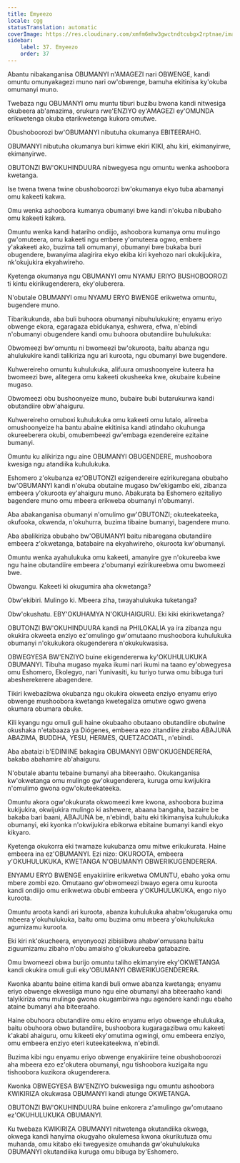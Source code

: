```yaml
---
title: Emyeezo
locale: cgg
statusTranslation: automatic
coverImage: https://res.cloudinary.com/xmfm6mhw3gwctndtcubgx2rptnae/image/upload/v1740337243/small_cover_educacion_fundamental_a051170f1c.webp
sidebar:
    label: 37. Emyeezo
    order: 37
---
```

Abantu nibakanganisa OBUMANYI n'AMAGEZI nari OBWENGE, kandi omuntu omunyakagezi muno nari ow'obwenge, bamuha ekitinisa ky'okuba omumanyi muno.

Twebaza ngu OBUMANYI omu muntu tiburi buzibu bwona kandi nitwesiga okubeera ab'amazima, orukura rwe'ENZIYO ey'AMAGEZI ey'OMUNDA erikwetenga okuba etarikwetenga kukora omutwe.

Obushoboorozi bw'OBUMANYI nibutuha okumanya EBITEERAHO.

OBUMANYI nibutuha okumanya buri kimwe ekiri KIKI, ahu kiri, ekimanyirwe, ekimanyirwe.

OBUTONZI BW'OKUHINDUURA nibwegyesa ngu omuntu wenka ashoobora kwetanga.

Ise twena twena twine obushoboorozi bw'okumanya ekyo tuba abamanyi omu kakeeti kakwa.

Omu wenka ashoobora kumanya obumanyi bwe kandi n'okuba nibubaho omu kakeeti kakwa.

Omuntu wenka kandi hatariho ondiijo, ashoobora kumanya omu mulingo gw'omuteera, omu kakeeti ngu embere y'omuteera ogwo, embere y'akakeeti ako, buzima tali omumanyi, obumanyi bwe bukaba buri obugendere, bwanyima alagirira ekyo ekiba kiri kyehozo nari okukijukira, nk'okujukira ekyahwireho.

Kyetenga okumanya ngu OBUMANYI omu NYAMU ERIYO BUSHOBOOROZI ti kintu ekirikugenderera, eky'oluberera.

N'obutale OBUMANYI omu NYAMU ERYO BWENGE erikwetwa omuntu, bugendere muno.

Tibarikukunda, aba buli buhoora obumanyi nibuhulukukire; enyamu eriyo obwenge ekora, egaragaza ebidukanya, eshwera, efwa, n'ebindi n'obumanyi obugendere kandi omu buhoora obutandiire buhulukuka:

Obwomeezi bw'omuntu ni bwomeezi bw'okuroota, baitu abanza ngu ahulukukire kandi talikiriza ngu ari kuroota, ngu obumanyi bwe bugendere.

Kuhwereireho omuntu kuhulukuka, alifuura omushoonyeire kuteera ha bwomeezi bwe, alitegera omu kakeeti okusheeka kwe, okubaire kubeine mugaso.

Obwomeezi obu bushoonyeize muno, bubaire bubi butarukurwa kandi obutandiire obw'ahaiguru.

Kuhwereireho omuboxi kuhulukuka omu kakeeti omu lutalo, alireeba omushoonyeize ha bantu abaine ekitinisa kandi atindaho okuhunga okureeberera okubi, omubembeezi gw'embaga ezendereire ezitaine bumanyi.

Omuntu ku alikiriza ngu aine OBUMANYI OBUGENDERE, mushoobora kwesiga ngu atandiika kuhulukuka.

Eshomero z'okubanza ez'OBUTONZI ezigendereire ezirikuregana obubaho bw'OBUMANYI kandi n'okuba obutaine mugaso bw'ekigambo eki, zibanza embeera y'okuroota ey'ahaiguru muno. Abakurata ba Eshomero ezitaliyo bagendere muno omu mbeera erikweba obumanyi n'obumanyi.

Aba abakanganisa obumanyi n'omulimo gw'OBUTONZI; okuteekateeka, okufooka, okwenda, n'okuhurra, buzima tibaine bumanyi, bagendere muno.

Aba abalikiriza obubaho bw'OBUMANYI baitu nibaregana obutandiire embeera z'okwetanga, batabaire na ekyahwireho, okuroota kw'obumanyi.

Omuntu wenka ayahulukuka omu kakeeti, amanyire gye n'okureeba kwe ngu haine obutandiire embeera z'obumanyi ezirikureebwa omu bwomeezi bwe.

Obwangu. Kakeeti ki okugumira aha okwetanga?

Obw'ekibiri. Mulingo ki. Mbeera ziha, twayahulukuka tuketanga?

Obw'okushatu. EBY'OKUHAMYA N'OKUHAIGURU. Eki kiki ekirikwetanga?

OBUTONZI BW'OKUHINDUURA kandi na PHILOKALIA ya ira zibanza ngu okukira okweeta enziyo ez'omulingo gw'omutaano mushoobora kuhulukuka obumanyi n'okukukora okugenderera n'okukukwasisa.

OBWEGYESA BW'ENZIYO buine ekigendererwa ky'OKUHULUKUKA OBUMANYI. Tibuha mugaso myaka ikumi nari ikumi na taano ey'obwegyesa omu Eshomero, Ekolegyo, nari Yunivasiti, ku turiyo turwa omu bibuga turi abesherekerere abagendere.

Tikiri kwebazibwa okubanza ngu okukira okweeta enziyo enyamu eriyo obwenge mushoobora kwetanga kwetegaliza omutwe ogwo gwena okumara obumara obuke.

Kili kyangu ngu omuli guli haine okubaaho obutaano obutandiire obutwine okushaka n'etabaaza ya Diógenes, embeera ezo zitandiire ziraba ABAJUNA ABAZIMA, BUDDHA, YESU, HERMES, QUETZACOATL, n'ebindi.

Aba abataizi b'EDINIINE bakagira OBUMANYI OBW'OKUGENDERERA, bakaba abahamire ab'ahaiguru.

N'obutale abantu tebaine bumanyi aha biteeraaho. Okukanganisa kw'okwetanga omu mulingo gw'okugenderera, kuruga omu kwijukira n'omulimo gwona ogw'okuteekateeka.

Omuntu akora ogw'okukurata okwomeezi kwe kwona, ashoobora buzima kukijukira, okwijukira mulingo ki ashewere, abaana bangaha, bazaire be bakaba bari baani, ABAJUNA be, n'ebindi, baitu eki tikimanyisa kuhulukuka obumanyi, eki kyonka n'okwijukira ebikorwa ebitaine bumanyi kandi ekyo kikyaro.

Kyetenga okukorra eki twamaze kukubanza omu mitwe erikukurata. Haine embeera ina ez'OBUMANYI. Ezi nizo: OKUROOTA, embeera y'OKUHULUKUKA, KWETANGA N'OBUMANYI OBWERIKUGENDERERA.

ENYAMU ERYO BWENGE enyakiiriire erikwetwa OMUNTU, ebaho yoka omu mbere zombi ezo. Omutaano gw'obwomeezi bwayo egera omu kuroota kandi ondiijo omu erikwetwa obubi embeera y'OKUHULUKUKA, engo niyo kuroota.

Omuntu aroota kandi ari kuroota, abanza kuhulukuka ahabw'okugaruka omu mbeera y'okuhulukuka, baitu omu buzima omu mbeera y'okuhulukuka agumizamu kuroota.

Eki kiri nk'okucheera, enyonyoozi zibisiibwa ahabw'omusana baitu ziguumizamu zibaho n'obu amaisho g'okukureeba gatabazire.

Omu bwomeezi obwa burijo omuntu taliho ekimanyire eky'OKWETANGA kandi okukira omuli guli eky'OBUMANYI OBWERIKUGENDERERA.

Kwonka abantu baine eitima kandi buli omwe abanza kwetanga; enyamu eriyo obwenge ekwesiiga muno ngu eine obumanyi aha biteeraaho kandi talyikiriza omu mulingo gwona okugambirwa ngu agendere kandi ngu ebaho ataine bumanyi aha biteeraaho.

Haine obuhoora obutandiire omu ekiro enyamu eriyo obwenge ehulukuka, baitu obuhoora obwo butandiire, bushoobora kugaragazibwa omu kakeeti k'akabi ahaiguru, omu kikeeti eky'omutima ogwingi, omu embeera enziyo, omu embeera enziyo eteri kuteekateekwa, n'ebindi.

Buzima kibi ngu enyamu eriyo obwenge enyakiiriire teine obushoboorozi aha mbeera ezo ez'okutera obumanyi, ngu tishoobora kuzigaita ngu tishoobora kuzikora okugenderera.

Kwonka OBWEGYESA BW'ENZIYO bukwesiiga ngu omuntu ashoobora KWIKIRIZA okukwasa OBUMANYI kandi atunge OKWETANGA.

OBUTONZI BW'OKUHINDUURA buine enkorera z'amulingo gw'omutaano ez'OKUHULUKUKA OBUMANYI.

Ku twebaza KWIKIRIZA OBUMANYI nitwetenga okutandiika okwega, okwega kandi hanyima okugyaho okulemesa kwona okurikutuza omu muhanda, omu kitabo eki twegyesize omuhanda gw'okuhulukuka OBUMANYI okutandiika kuruga omu bibuga by'Eshomero.


